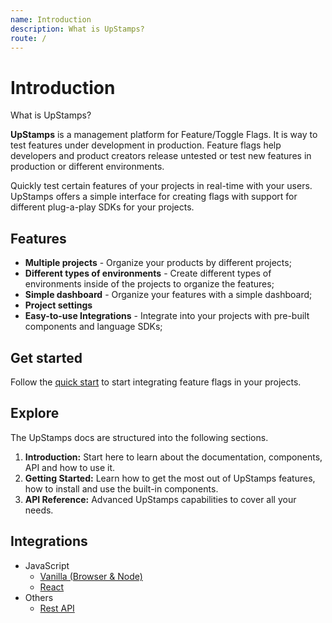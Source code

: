 ```yaml
---
name: Introduction
description: What is UpStamps?
route: /
---
```


# Introduction

What is UpStamps?

**UpStamps** is a management platform for Feature/Toggle Flags. It is way to test features under development in production. Feature flags help developers and product creators release untested or test new features in production or different environments.

Quickly test certain features of your projects in real-time with your users. UpStamps offers a simple interface for creating flags with support for different plug-a-play SDKs for your projects.

## Features

- **Multiple projects** - Organize your products by different projects;
- **Different types of environments** - Create different types of environments inside of the projects to organize the features;
- **Simple dashboard** - Organize your features with a simple dashboard;
- **Project settings**
- **Easy-to-use Integrations** - Integrate into your projects with pre-built components and language SDKs;

## Get started

Follow the [quick start](/src-getting-started) to start integrating feature flags in your projects.

## Explore

The UpStamps docs are structured into the following sections.

1. **Introduction:** Start here to learn about the documentation, components, API and how to use it.
2. **Getting Started:** Learn how to get the most out of UpStamps features, how to install and use the built-in components.
3. **API Reference:** Advanced UpStamps capabilities to cover all your needs.

## Integrations

- JavaScript
    - [Vanilla (Browser & Node)](/src-vanilla-integration)
    - [React](/src-react-integration)
- Others
    - [Rest API](/src-api)
